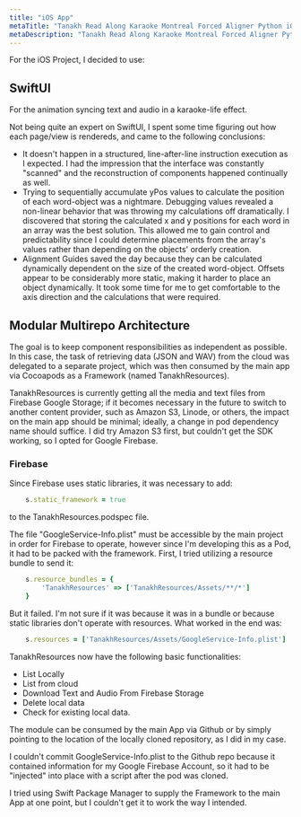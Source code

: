 ```yaml
---
title: "iOS App"
metaTitle: "Tanakh Read Along Karaoke Montreal Forced Aligner Python iOS Android"
metaDescription: "Tanakh Read Along Karaoke Montreal Forced Aligner Python iOS Android"
---
```


For the iOS Project, I decided to use:

## SwiftUI 

For the animation syncing text and audio in a karaoke-life effect.

Not being quite an expert on SwiftUI, I spent some time figuring out how each page/view is rendereds, and came to the following conclusions:

- It doesn't happen in a structured, line-after-line instruction execution as I expected. I had the impression that the interface was constantly "scanned" and the reconstruction of components happened continually as well.
- Trying to sequentially accumulate yPos values to calculate the position of each word-object was a nightmare. Debugging values revealed a non-linear behavior that was throwing my calculations off dramatically. I discovered that storing the calculated x and y positions for each word in an array was the best solution. This allowed me to gain control and predictability since I could determine placements from the array's values rather than depending on the objects' orderly creation.
- Alignment Guides saved the day because they can be calculated dynamically dependent on the size of the created word-object. Offsets appear to be considerably more static, making it harder to place an object dynamically. It took some time for me to get comfortable to the axis direction and the calculations that were required.


## Modular Multirepo Architecture

The goal is to keep component responsibilities as independent as possible. In this case, the task of retrieving data (JSON and WAV) from the cloud was delegated to a separate project, which was then consumed by the main app via Cocoapods as a Framework (named TanakhResources).

TanakhResources is currently getting all the media and text files from Firebase Google Storage; if it becomes necessary in the future to switch to another content provider, such as Amazon S3, Linode, or others, the impact on the main app should be minimal; ideally, a change in pod dependency name should suffice.
I did try Amazon S3 first, but couldn't get the SDK working, so I opted for Google Firebase.

### Firebase

Since Firebase uses static libraries, it was necessary to add:

```ruby
    s.static_framework = true
```

to the TanakhResources.podspec file.

The file "GoogleService-Info.plist" must be accessible by the main project in order for Firebase to operate, however since I'm developing this as a Pod, it had to be packed with the framework. First, I tried utilizing a resource bundle to send it:

```ruby
    s.resource_bundles = {
        'TanakhResources' => ['TanakhResources/Assets/**/*']
    }
```

But it failed. I'm not sure if it was because it was in a bundle or because static libraries don't operate with resources. What worked in the end was:

```ruby
    s.resources = ['TanakhResources/Assets/GoogleService-Info.plist']
```

TanakhResources now have the following basic functionalities:

- List Locally
- List from cloud
- Download Text and Audio From Firebase Storage
- Delete local data
- Check for existing local data.

The module can be consumed by the main App via Github or by simply pointing to the location of the locally cloned repository, as I did in my case.

I couldn't commit GoogleService-Info.plist to the Github repo because it contained information for my Google Firebase Account, so it had to be "injected" into place with a script after the pod was cloned.

I tried using Swift Package Manager to supply the Framework to the main App at one point, but I couldn't get it to work the way I intended.